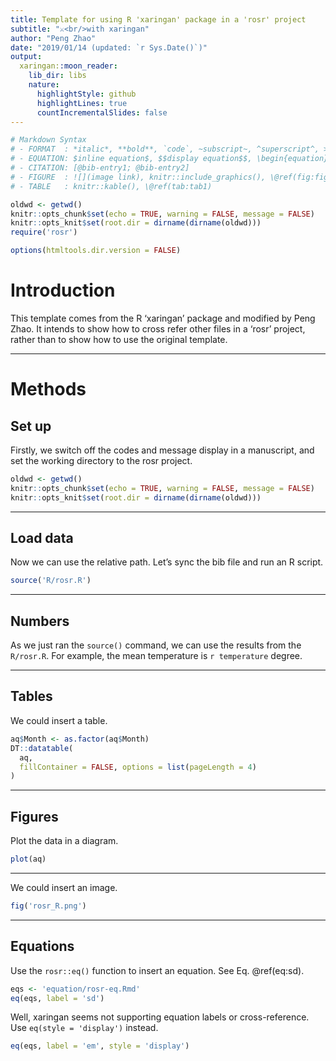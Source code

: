 ---
title: Template for using R 'xaringan' package in a 'rosr' project
subtitle: "⚔<br/>with xaringan"
author: "Peng Zhao"
date: "2019/01/14 (updated: `r Sys.Date()`)"
output:
  xaringan::moon_reader:
    lib_dir: libs
    nature:
      highlightStyle: github
      highlightLines: true
      countIncrementalSlides: false
---

```{r md-hint, include=FALSE}
# Markdown Syntax
# - FORMAT  : *italic*, **bold**, `code`, ~subscript~, ^superscript^, > quote, ^[footnote] # - [](hyperlink)
# - EQUATION: $inline equation$, $$display equation$$, \begin{equation} (\#eq:eq-label)\end(equation), \@ref(eq:eq-label)
# - CITATION: [@bib-entry1; @bib-entry2]
# - FIGURE  : ![](image link), knitr::include_graphics(), \@ref(fig:fig1)
# - TABLE   : knitr::kable(), \@ref(tab:tab1)
```

```{r set, include=FALSE}
oldwd <- getwd()
knitr::opts_chunk$set(echo = TRUE, warning = FALSE, message = FALSE) 
knitr::opts_knit$set(root.dir = dirname(dirname(oldwd)))
require('rosr')
```

```{r, include=FALSE}
options(htmltools.dir.version = FALSE)
```

# Introduction

This template comes from the R 'xaringan' package and modified by Peng Zhao. It intends to show how to cross refer other files in a 'rosr' project, rather than to show how to use the original template.

---

# Methods

## Set up

Firstly, we switch off the codes and message display in a manuscript, and set the working directory to the rosr project.

```R
oldwd <- getwd()
knitr::opts_chunk$set(echo = TRUE, warning = FALSE, message = FALSE) 
knitr::opts_knit$set(root.dir = dirname(dirname(oldwd)))
```

---

## Load data

Now we can use the relative path. Let's sync the bib file and run an R script.

```{r load, results='hide'}
source('R/rosr.R')
```

---

## Numbers

As we just ran the `source()` command, we can use the results from the `R/rosr.R`. For example, the mean temperature is `r temperature` degree.

---

## Tables

We could insert a table.


```{r}
aq$Month <- as.factor(aq$Month)
DT::datatable(
  aq, 
  fillContainer = FALSE, options = list(pageLength = 4)
)
```

---

## Figures

Plot the data in a diagram.

```{r fig-lab, fig.cap='Air quality data.', fig.height= 6, fig.width=6, fig.align='center'}
plot(aq)
```

---

We could insert an image.

```{r img-lab, fig.cap='Insert an image.', out.width=400, fig.align='center'}
fig('rosr_R.png')
```

---

## Equations

Use the `rosr::eq()` function to insert an equation. See Eq. \@ref(eq:sd). 

```{r, results='asis'}
eqs <- 'equation/rosr-eq.Rmd'
eq(eqs, label = 'sd')
```

Well, xaringan seems not supporting equation labels or cross-reference. Use `eq(style = 'display')` instead.

```{r, results='asis'}
eq(eqs, label = 'em', style = 'display')
```

